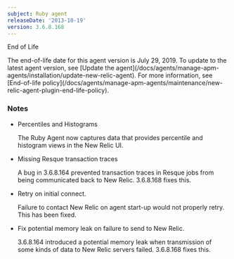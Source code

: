 ```yaml
---
subject: Ruby agent
releaseDate: '2013-10-19'
version: 3.6.8.168
---
```


End of Life

<Callout variant="important">
  The end-of-life date for this agent version is July 29, 2019. To update to the latest agent version, see [Update the agent](/docs/agents/manage-apm-agents/installation/update-new-relic-agent). For more information, see [End-of-life policy](/docs/agents/manage-apm-agents/maintenance/new-relic-agent-plugin-end-life-policy).
</Callout>

### Notes

* Percentiles and Histograms

  The Ruby Agent now captures data that provides percentile and histogram views in the New Relic UI.
* Missing Resque transaction traces

  A bug in 3.6.8.164 prevented transaction traces in Resque jobs from being communicated back to New Relic. 3.6.8.168 fixes this.
* Retry on initial connect.

  Failure to contact New Relic on agent start-up would not properly retry. This has been fixed.
* Fix potential memory leak on failure to send to New Relic.

  3.6.8.164 introduced a potential memory leak when transmission of some kinds of data to New Relic servers failed. 3.6.8.168 fixes this.
